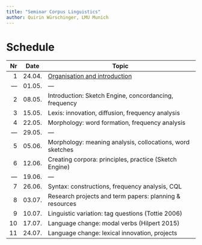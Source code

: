 ```yaml
---
title: "Seminar Corpus Linguistics"
author: Quirin Würschinger, LMU Munich
---
```

# Schedule

|  Nr | Date   | Topic                                                                  |
| --: | ------ | ---------------------------------------------------------------------- |
|   1 | 24.04. | [Organisation and introduction](01 - Organisation and introduction.md) |
| --- | 01.05. | ---                                                                    |
|   2 | 08.05. | Introduction: Sketch Engine, concordancing, frequency                  |
|   3 | 15.05. | Lexis: innovation, diffusion, frequency analysis                       |
|   4 | 22.05. | Morphology: word formation, frequency analysis                         |
| --- | 29.05. | ---                                                                    |
|   5 | 05.06. | Morphology: meaning analysis, collocations, word sketches              |
|   6 | 12.06. | Creating corpora: principles, practice (Sketch Engine)                 |
| --- | 19.06. | ---                                                                    |
|   7 | 26.06. | Syntax: constructions, frequency analysis, CQL                         |
|   8 | 03.07. | Research projects and term papers: planning & resources                |
|   9 | 10.07. | Linguistic variation: tag questions (Tottie 2006)                      |
|  10 | 17.07. | Language change: modal verbs (Hilpert 2015)                            |
|  11 | 24.07. | Language change: lexical innovation, projects                          |
